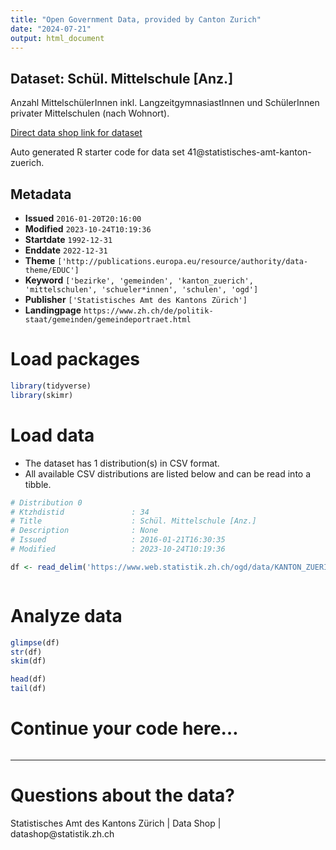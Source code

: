 ```yaml
---
title: "Open Government Data, provided by Canton Zurich"
date: "2024-07-21"
output: html_document
---
```


## Dataset: Schül. Mittelschule [Anz.]

Anzahl MittelschülerInnen inkl. LangzeitgymnasiastInnen und SchülerInnen privater Mittelschulen (nach Wohnort).

[Direct data shop link for dataset](https://www.zh.ch/de/politik-staat/statistik-daten/datenkatalog.html#/datasets/41@statistisches-amt-kanton-zuerich)

Auto generated R starter code for data set 41@statistisches-amt-kanton-zuerich.

## Metadata

- **Issued** `2016-01-20T20:16:00`
- **Modified** `2023-10-24T10:19:36`
- **Startdate** `1992-12-31`
- **Enddate** `2022-12-31`
- **Theme** `['http://publications.europa.eu/resource/authority/data-theme/EDUC']`
- **Keyword** `['bezirke', 'gemeinden', 'kanton_zuerich', 'mittelschulen', 'schueler*innen', 'schulen', 'ogd']`
- **Publisher** `['Statistisches Amt des Kantons Zürich']`
- **Landingpage** `https://www.zh.ch/de/politik-staat/gemeinden/gemeindeportraet.html`


# Load packages

```r

library(tidyverse)
library(skimr)

```

# Load data

-   The dataset has 1 distribution(s) in CSV format.
-   All available CSV distributions are listed below and can be read into a tibble.

```r

# Distribution 0
# Ktzhdistid               : 34
# Title                    : Schül. Mittelschule [Anz.]
# Description              : None
# Issued                   : 2016-01-21T16:30:35
# Modified                 : 2023-10-24T10:19:36

df <- read_delim('https://www.web.statistik.zh.ch/ogd/data/KANTON_ZUERICH_145.csv')



```

# Analyze data

```r

glimpse(df)
str(df)
skim(df)

head(df)
tail(df)

```

# Continue your code here...

```r

```

------------------------------------------------------------------------

# Questions about the data?

Statistisches Amt des Kantons Zürich | Data Shop | datashop@statistik.zh.ch
